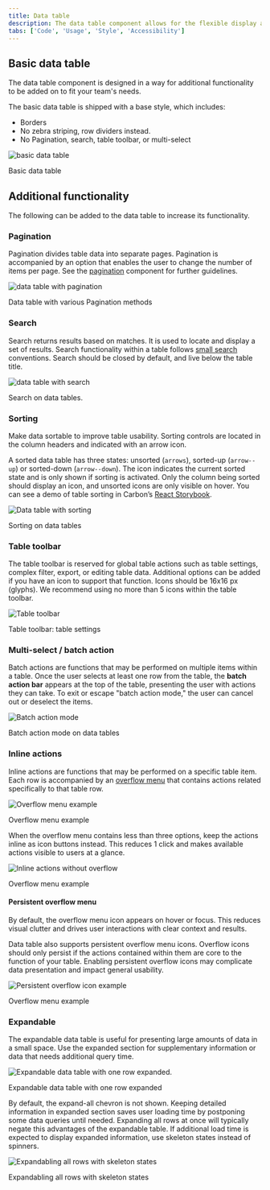 ```yaml
---
title: Data table
description: The data table component allows for the flexible display and sorting of information.
tabs: ['Code', 'Usage', 'Style', 'Accessibility']
---
```


## Basic data table

The data table component is designed in a way for additional functionality to be added on to fit your team's needs.

The basic data table is shipped with a base style, which includes:

- Borders
- No zebra striping, row dividers instead.
- No Pagination, search, table toolbar, or multi-select

<div className="image--fixed">

![basic data table](images/data-table-usage-1.jpg)

</div>

<Caption>Basic data table</Caption>

## Additional functionality

The following can be added to the data table to increase its functionality.

### Pagination

Pagination divides table data into separate pages. Pagination is accompanied by an option that enables the user to change the number of items per page. See the [pagination](/components/pagination/code) component for further guidelines.

<div className="image--fixed">

![data table with pagination](images/data-table-usage-2.jpg)

</div>

<Caption>Data table with various Pagination methods</Caption>

### Search

Search returns results based on matches. It is used to locate and display a set of results. Search functionality within a table follows [small search](/components/search/code) conventions. Search should be closed by default, and live below the table title.

<div className="image--fixed">

![data table with search](images/data-table-usage-3.jpg)

</div>

<Caption>Search on data tables.</Caption>

### Sorting

Make data sortable to improve table usability. Sorting controls are located in the column headers and indicated with an arrow icon.

A sorted data table has three states: unsorted (`arrows`), sorted-up (`arrow--up`) or sorted-down (`arrow--down`). The icon indicates the current sorted state and is only shown if sorting is activated. Only the column being sorted should display an icon, and unsorted icons are only visible on hover. You can see a demo of table sorting in Carbon’s [React Storybook](http://react.carbondesignsystem.com/?path=/story/datatable--with-sorting).

<div className="image--fixed">

![Data table with sorting](images/data-table-usage-13.jpg)

</div>

<Caption>Sorting on data tables</Caption>

### Table toolbar

The table toolbar is reserved for global table actions such as table settings, complex filter, export, or editing table data. Additional options can be added if you have an icon to support that function. Icons should be 16x16 px (glyphs). We recommend using no more than 5 icons within the table toolbar.

<div className="image--fixed">

![Table toolbar](images/data-table-usage-6.jpg)

</div>

<Caption>Table toolbar: table settings</Caption>

### Multi-select / batch action

Batch actions are functions that may be performed on multiple items within a table. Once the user selects at least one row from the table, the **batch action bar** appears at the top of the table, presenting the user with actions they can take. To exit or escape "batch action mode," the user can cancel out or deselect the items.

<div className="image--fixed">

![Batch action mode](images/data-table-usage-7.jpg)

</div>

<Caption>Batch action mode on data tables</Caption>

### Inline actions

Inline actions are functions that may be performed on a specific table item. Each row is accompanied by an [overflow menu](/components/overflow-menu/code) that contains actions related specifically to that table row.

<div className="image--fixed">

![Overflow menu example](images/data-table-usage-8.jpg)

</div>

<Caption>Overflow menu example</Caption>

When the overflow menu contains less than three options, keep the actions inline as icon buttons instead. This reduces 1 click and makes available actions visible to users at a glance.

<div className="image--fixed">

![Inline actions without overflow](images/data-table-usage-10.jpg)

</div>

<Caption>Overflow menu example</Caption>

#### Persistent overflow menu

By default, the overflow menu icon appears on hover or focus. This reduces visual clutter and drives user interactions with clear context and results.

Data table also supports persistent overflow menu icons. Overflow icons should only persist if the actions contained within them are core to the function of your table. Enabling persistent overflow icons may complicate data presentation and impact general usability.

<div className="image--fixed">

![Persistent overflow icon example](images/data-table-usage-9.jpg)

</div>

<Caption>Overflow menu example</Caption>

### Expandable

The expandable data table is useful for presenting large amounts of data in a small space. Use the expanded section for supplementary information or data that needs additional query time.

<div className="image--fixed">

![Expandable data table with one row expanded.](images/data-table-usage-11.jpg)

</div>

<Caption>Expandable data table with one row expanded</Caption>

By default, the expand-all chevron is not shown. Keeping detailed information in expanded section saves user loading time by postponing some data queries until needed. Expanding all rows at once will typically negate this advantages of the expandable table. If additional load time is expected to display expanded information, use skeleton states instead of spinners.

<div className="image--fixed">

![Expandabling all rows with skeleton states](images/data-table-usage-12.jpg)

</div>

<Caption>Expandabling all rows with skeleton states</Caption>
